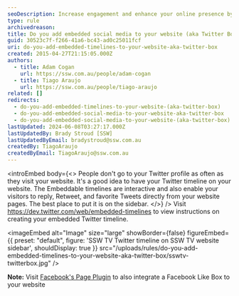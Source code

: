 ```yaml
---
seoDescription: Increase engagement and enhance your online presence by adding an embedded Twitter timeline to your website, allowing visitors to interact with your tweets directly from your site.
type: rule
archivedreason:
title: Do you add embedded social media to your website (aka Twitter Box)?
guid: 30523c7f-f266-41a6-bc43-ad0c25011fcf
uri: do-you-add-embedded-timelines-to-your-website-aka-twitter-box
created: 2015-04-27T21:15:05.000Z
authors:
  - title: Adam Cogan
    url: https://ssw.com.au/people/adam-cogan
  - title: Tiago Araujo
    url: https://ssw.com.au/people/tiago-araujo
related: []
redirects:
  - do-you-add-embedded-timelines-to-your-website-(aka-twitter-box)
  - do-you-add-embedded-social-media-to-your-website-aka-twitter-box
  - do-you-add-embedded-social-media-to-your-website-(aka-twitter-box)
lastUpdated: 2024-06-08T03:27:17.000Z
lastUpdatedBy: Brady Stroud [SSW]
lastUpdatedByEmail: bradystroud@ssw.com.au
createdBy: TiagoAraujo
createdByEmail: TiagoAraujo@ssw.com.au
---
```


<introEmbed
  body={<>
People don't go to your Twitter profile as often as they visit your website. It's a good idea to have your Twitter timeline on your website. The Embeddable timelines are interactive and also enable your visitors to reply, Retweet, and favorite Tweets directly from your website pages. The best place to put it is on the sidebar.
  </>}
/>
Visit https://dev.twitter.com/web/embedded-timelines to view instructions on creating your embedded Twitter timeline.


<imageEmbed
  alt="Image"
  size="large"
  showBorder={false}
  figureEmbed={{
    preset: "default",
    figure: 'SSW TV Twitter timeline on        SSW TV website sidebar',
    shouldDisplay: true
  }}
  src="/uploads/rules/do-you-add-embedded-timelines-to-your-website-aka-twitter-box/sswtv-twitterbox.jpg"
/>

**Note:** Visit [Facebook's Page Plugin](https://developers.facebook.com/docs/plugins/page-plugin) to also integrate a Facebook Like Box to your website
